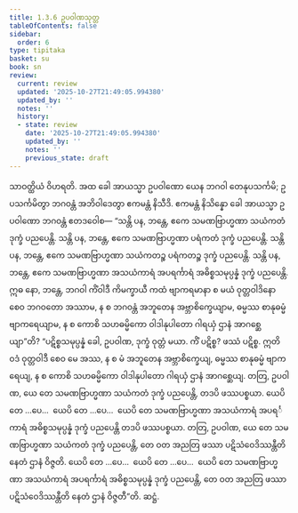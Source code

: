 ```yaml
---
title: 1.3.6 ဥပဝါဏသုတ္တ
tableOfContents: false
sidebar:
  order: 6
type: tipitaka
basket: su
book: sn
review:
  current: review
  updated: '2025-10-27T21:49:05.994380'
  updated_by: ''
  notes: ''
  history:
  - state: review
    date: '2025-10-27T21:49:05.994380'
    updated_by: ''
    notes: ''
    previous_state: draft
---
```



<ReviewStatus review={frontmatter.review} showDetails={true} />

<HypothesisAnnotation frontmatter={frontmatter} />

<DynamicBreadcrumb />

<Division number="26" book="sn" e="ch" v="18" p="283">

<Paragraph number="180" book="sn">
သာဝတ္ထိယံ ဝိဟရတိ. အထ ခေါ အာယသ္မာ ဥပဝါဏော ယေန ဘဂဝါ တေနုပသင်္ကမိ; ဥပသင်္ကမိတွာ ဘဂဝန္တံ အဘိဝါဒေတွာ ဧကမန္တံ နိသီဒိ. ဧကမန္တံ နိသိန္နော ခေါ အာယသ္မာ ဥပဝါဏော ဘဂဝန္တံ ဧတဒဝေါစ—
</Paragraph>

<Paragraph number="181" book="sn">
“သန္တိ ပန, ဘန္တေ, ဧကေ သမဏဗြာဟ္မဏာ သယံကတံ ဒုက္ခံ ပညပေန္တိ. သန္တိ ပန, ဘန္တေ, ဧကေ သမဏဗြာဟ္မဏာ ပရံကတံ ဒုက္ခံ ပညပေန္တိ. သန္တိ ပန, ဘန္တေ, ဧကေ သမဏဗြာဟ္မဏာ သယံကတဉ္စ ပရံကတဉ္စ ဒုက္ခံ ပညပေန္တိ. သန္တိ ပန, ဘန္တေ, ဧကေ သမဏဗြာဟ္မဏာ အသယံကာရံ အပရင်္ကာရံ အဓိစ္စသမုပ္ပန္နံ ဒုက္ခံ ပညပေန္တိ. ဣဓ နော, ဘန္တေ, ဘဂဝါ ကိံဝါဒီ ကိမက္ခာယီ ကထံ ဗျာကရမာနာ စ မယံ ဝုတ္တဝါဒိနော စေဝ ဘဂဝတော အဿာမ, န စ ဘဂဝန္တံ အဘူတေန အဗ္ဘာစိက္ခေယျာမ, ဓမ္မဿ စာနုဓမ္မံ ဗျာကရေယျာမ, န စ ကောစိ သဟဓမ္မိကော ဝါဒါနုပါတော ဂါရယှံ ဌာနံ အာဂစ္ဆေယျာ”တိ?
</Paragraph>

<Paragraph number="182" book="sn">
“ပဋိစ္စသမုပ္ပန္နံ ခေါ, ဥပဝါဏ, ဒုက္ခံ ဝုတ္တံ မယာ. ကိံ ပဋိစ္စ? ဖဿံ ပဋိစ္စ. ဣတိ ဝဒံ ဝုတ္တဝါဒီ စေဝ မေ အဿ, န စ မံ အဘူတေန အဗ္ဘာစိက္ခေယျ, ဓမ္မဿ စာနုဓမ္မံ ဗျာကရေယျ, န စ ကောစိ သဟဓမ္မိကော ဝါဒါနုပါတော ဂါရယှံ ဌာနံ အာဂစ္ဆေယျ.
</Paragraph>

<Paragraph number="183" book="sn">
တတြ, ဥပဝါဏ, ယေ တေ သမဏဗြာဟ္မဏာ သယံကတံ ဒုက္ခံ ပညပေန္တိ, တဒပိ ဖဿပစ္စယာ. ယေပိ တေ …ပေ…  ယေပိ တေ …ပေ…  ယေပိ တေ သမဏဗြာဟ္မဏာ အသယံကာရံ အပရင်္ကာရံ အဓိစ္စသမုပ္ပန္နံ ဒုက္ခံ ပညပေန္တိ တဒပိ ဖဿပစ္စယာ.
</Paragraph>

<Paragraph number="184" book="sn">
တတြ, ဥပဝါဏ, ယေ တေ သမဏဗြာဟ္မဏာ သယံကတံ ဒုက္ခံ ပညပေန္တိ, တေ ဝတ အညတြ ဖဿာ ပဋိသံဝေဒိဿန္တီတိ နေတံ ဌာနံ ဝိဇ္ဇတိ. ယေပိ တေ …ပေ…  ယေပိ တေ …ပေ…  ယေပိ တေ သမဏဗြာဟ္မဏာ အသယံကာရံ အပရင်္ကာရံ အဓိစ္စသမုပ္ပန္နံ ဒုက္ခံ ပညပေန္တိ, တေ ဝတ အညတြ ဖဿာ ပဋိသံဝေဒိဿန္တီတိ နေတံ ဌာနံ ဝိဇ္ဇတီ”တိ.

</Paragraph>
</Division>

<Paragraph number="185" type="center" book="sn">
ဆဋ္ဌံ.
</Paragraph>